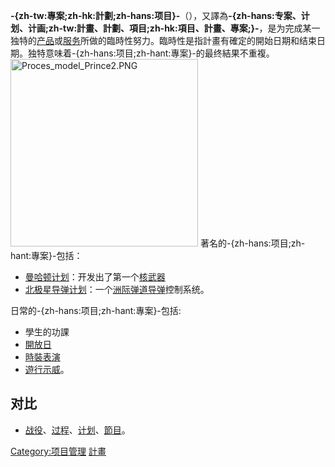 {{Expand English|Project}}
{{NoteTA|1=zh-tw:專案;zh-hk:計劃;zh-hans:项目}}
{{for|中文维基百科中的各类编辑项目|Wikipedia:維基專題}}
'''-{zh-tw:專案;zh-hk:計劃;zh-hans:项目}-'''（{{lang-en|project}}），又譯為'''-{zh-hans:专案、计划、计画;zh-tw:計畫、計劃、項目;zh-hk:項目、計畫、專案;}-'''，是为完成某一独特的[[产品|产品]]或[[服务|服务]]所做的臨時性努力。臨時性是指計畫有確定的開始日期和结束日期。独特意味着-{zh-hans:项目;zh-hant:專案}-的最终結果不重複。
[[File:Proces_model_Prince2.PNG|300px]]
著名的-{zh-hans:项目;zh-hant:專案}-包括：
* [[曼哈顿计划|曼哈顿计划]]：开发出了第一个[[核武器|核武器]]
* [[北极星导弹计划|北极星导弹计划]]：一个[[洲际弹道导弹|洲际弹道导弹]]控制系统。

日常的-{zh-hans:项目;zh-hant:專案}-包括:
* 學生的功課
* [[開放日|開放日]]
* [[時裝表演|時裝表演]]
* [[遊行示威|遊行示威]]。

== 对比 ==
* [[战役|战役]]、[[过程|过程]]、[[计划|计划]]、[[節目|節目]]。


{{系统工程}}
{{Authority control}}

[[Category:项目管理|Category:项目管理]]
[[Category:計畫|]]